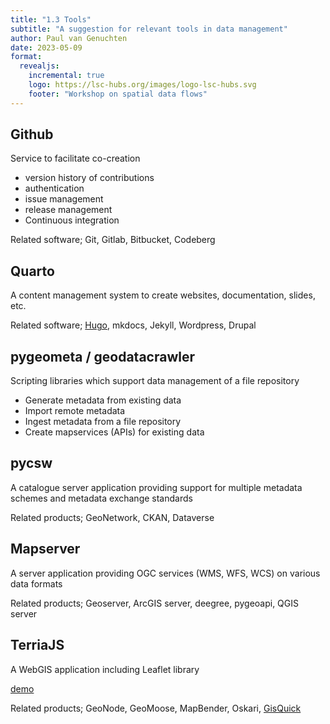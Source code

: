 ```yaml
---
title: "1.3 Tools"
subtitle: "A suggestion for relevant tools in data management"
author: Paul van Genuchten
date: 2023-05-09
format:
  revealjs:
    incremental: true
    logo: https://lsc-hubs.org/images/logo-lsc-hubs.svg
    footer: "Workshop on spatial data flows"
---
```


## Github

Service to facilitate co-creation

- version history of contributions
- authentication
- issue management
- release management
- Continuous integration

Related software; Git, Gitlab, Bitbucket, Codeberg

## Quarto

A content management system to create websites, documentation, slides, etc.

Related software; [Hugo](gohugo.io), mkdocs, Jekyll, Wordpress, Drupal

## pygeometa / geodatacrawler

Scripting libraries which support data management of a file repository

- Generate metadata from existing data
- Import remote metadata
- Ingest metadata from a file repository
- Create mapservices (APIs) for existing data

## pycsw

A catalogue server application providing support for multiple metadata schemes and metadata exchange standards

Related products; GeoNetwork, CKAN, Dataverse

## Mapserver

A server application providing OGC services (WMS, WFS, WCS) on various data formats

Related products; Geoserver, ArcGIS server, deegree, pygeoapi, QGIS server

## TerriaJS

A WebGIS application including Leaflet library

[demo](https://maps.lsc-hubs.org/#rwanda)

Related products; GeoNode, GeoMoose, MapBender, Oskari, [GisQuick](https://gisquick.org/)



